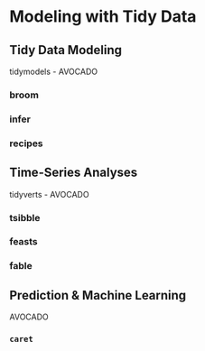 # Modeling with Tidy Data {#model}

## Tidy Data Modeling 
tidymodels - AVOCADO

### broom

### infer

### recipes


## Time-Series Analyses
tidyverts - AVOCADO

### tsibble

### feasts

### fable


## Prediction & Machine Learning
AVOCADO

### `caret`




